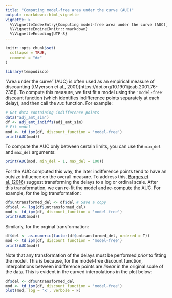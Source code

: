 ```yaml
---
title: "Computing model-free area under the curve (AUC)"
output: rmarkdown::html_vignette
vignette: >
  %\VignetteIndexEntry{Computing model-free area under the curve (AUC)}
  %\VignetteEngine{knitr::rmarkdown}
  %\VignetteEncoding{UTF-8}
---
```


```r
knitr::opts_chunk$set(
  collapse = TRUE,
  comment = "#>"
)
```

```r
library(tempodisco)
```

"Area under the curve" (AUC) is often used as an empirical measure of discounting ((Myerson et al., 2001)[https://doi.org/10.1901/jeab.2001.76-235]). To compute this measure, we first fit a model using the `'model-free'` discount function (which identifies indifference points separately at each delay), and then call the `AUC` function. For example:

```r
# Get data containing indifference points
data("adj_amt_sim")
df <- adj_amt_indiffs(adj_amt_sim)
# Fit model
mod <- td_ipm(df, discount_function = 'model-free')
print(AUC(mod))
```
To compute the AUC only between certain limits, you can use the `min_del` and `max_del` arguments:

```r
print(AUC(mod, min_del = 1, max_del = 100))
```
For the AUC computed this way, the later indifference points tend to have an outsize influence on the overall measure. To address this, [Borges et al. (2016)](https://doi.org/10.1002/jeab.219) suggest transforming the delays to a log or ordinal scale. After this transformation, we can re-fit the model and re-compute the AUC. For example, for the log transformation:

```r
df$untransformed_del <- df$del # Save a copy
df$del <- log(df$untransformed_del)
mod <- td_ipm(df, discount_function = 'model-free')
print(AUC(mod))
```
Similarly, for the orginal transformation:
```r
df$del <- as.numeric(factor(df$untransformed_del, ordered = T))
mod <- td_ipm(df, discount_function = 'model-free')
print(AUC(mod))
```

Note that any transformation of the delays must be performed _prior_ to fitting the model. This is because, for the model-free discount function, interpolations between indifference points are _linear_ in the original scale of the data. This is evident in the curved interpolations in the plot below:

```r
df$del <- df$untransformed_del
mod <- td_ipm(df, discount_function = 'model-free')
plot(mod, log = 'x', verbose = F)
```

